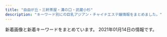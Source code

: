 ```yaml
---
title: "自由が丘・三軒茶屋・溝の口・武蔵小杉"
description: "キーワード別にの巨乳アジアン・チャイナエステ嬢情報をまとめました。"
---
```


新着画像と新着キーワードをまとめています。
2021年01月14日の情報です。

<DmmAffiliateIns />
<KeywordTable
  shops={
    [
    {
        "img_links": [
            "http://www.spa.maesjp.com/files/005.jpg",
            "http://www.spa.maesjp.com/files/004.jpg",
            "http://www.spa.maesjp.com/images/slider-img002.jpg",
            "http://www.spa.maesjp.com/images/m3.jpg",
            "http://www.spa.maesjp.com/images/m4.jpg",
            "http://www.spa.maesjp.com/images/s_pickup.png",
            "http://www.spa.maesjp.com/files/003.jpg",
            "http://www.spa.maesjp.com/files/001.jpg",
            "http://www.spa.maesjp.com/images/s_news.png",
            "http://www.spa.maesjp.com/files/002.jpg",
            "http://www.spa.maesjp.com/images/s_top_therapist.png",
            "http://www.spa.maesjp.com/images/m2.jpg",
            "http://www.spa.maesjp.com/images/m1.jpg",
            "http://www.spa.maesjp.com/images/m6.jpg",
            "http://www.spa.maesjp.com/images/s_message.png",
            "http://www.spa.maesjp.com/images/slider-img001.jpg"
        ],
        "url": "http://www.spa.maesjp.com/",
        "name": "\u53f0\u6e7eSpa",
        "keywords": {
            "91": 8,
            "85": 8,
            "D": 32,
            "88": 8,
            "87": 8,
            "E": 8,
            "86": 8
        },
        "station": "\u4e09\u8ed2\u8336\u5c4b\u99c5\u5357\u53e3A"
    },
    {
        "img_links": [
            "http://www.brilliance.mesthe.com/images/new3.png",
            "http://www.brilliance.mesthe.com/files/002-02.jpg",
            "http://www.brilliance.mesthe.com/files/001-02.jpg",
            "http://www.brilliance.mesthe.com/files/004-02.jpg",
            "http://www.brilliance.mesthe.com/images/pick.png",
            "http://www.brilliance.mesthe.com/images/main_bottom.png",
            "http://www.brilliance.mesthe.com/images/new1.png",
            "http://www.brilliance.mesthe.com/images/shop/shop02.jpg",
            "http://www.brilliance.mesthe.com/images/shop/shop04.jpg",
            "http://www.brilliance.mesthe.com/images/maga.jpg",
            "http://www.brilliance.mesthe.com/files/004-03.jpg",
            "http://www.brilliance.mesthe.com/images/shop/shop03.jpg",
            "http://www.brilliance.mesthe.com/files/003.jpg",
            "http://www.brilliance.mesthe.com/images/zi_massage.png",
            "http://www.brilliance.mesthe.com/files/003-02.jpg",
            "http://www.brilliance.mesthe.com/images/zi_staff.png",
            "http://www.brilliance.mesthe.com/files/002-03.jpg",
            "http://www.brilliance.mesthe.com/images/s2.jpg",
            "http://www.brilliance.mesthe.com/images/tel.png",
            "http://www.brilliance.mesthe.com/images/shop/shop01.jpg",
            "http://www.brilliance.mesthe.com/files/005.jpg",
            "http://www.brilliance.mesthe.com/files/005-02.jpg",
            "http://www.brilliance.mesthe.com/files/002.jpg",
            "http://www.brilliance.mesthe.com/images/infotiao1.jpg",
            "http://www.brilliance.mesthe.com/images/s1.jpg",
            "http://www.brilliance.mesthe.com/files/005-03.jpg",
            "http://www.brilliance.mesthe.com/files/001-03.jpg",
            "http://www.brilliance.mesthe.com/images/s3.jpg",
            "http://www.brilliance.mesthe.com/images/service.png",
            "http://www.brilliance.mesthe.com/files/003-03.jpg",
            "http://www.brilliance.mesthe.com/images/xian.png",
            "http://www.brilliance.mesthe.com/files/001.jpg",
            "http://www.brilliance.mesthe.com/files/004.jpg",
            "http://www.brilliance.mesthe.com/images/main_top.png"
        ],
        "station": "\u4e09\u8ed2\u8336\u5c4b\u99c5\u4e16\u7530\u8c37\u901a\u308a\u53e3",
        "keywords": {
            "85": 2,
            "D": 3,
            "87": 1,
            "C": 2,
            "86": 2
        },
        "name": "\u30d6\u30ea\u30ea\u30a2\u30f3\u30b9",
        "url": "http://www.brilliance.mesthe.com/"
    },
    {
        "station": "\u7528\u8cc0\u99c5\u6771\u53e3",
        "img_links": [
            "http://www.wqiowaz.site/uploads/201008/1-20100Q5550EL.jpg",
            "http://www.wqiowaz.site/picture/call.png",
            "http://www.wqiowaz.site/uploads/200914/1-20091416442NT.jpg",
            "http://www.wqiowaz.site/uploads/200914/1-200914164443K1.jpg",
            "http://www.wqiowaz.site/picture/m-top004.jpg",
            "http://www.wqiowaz.site/picture/m-head01.jpg",
            "http://www.wqiowaz.site/uploads/200629/1-200629103104120.jpg",
            "http://www.wqiowaz.site/uploads/200630/1-200630094K4325.jpg",
            "http://www.wqiowaz.site/uploads/200629/1-200629103204442.jpg",
            "http://www.wqiowaz.site/picture/foot01.jpg",
            "http://www.wqiowaz.site/uploads/201008/1-20100Q55403531.jpg",
            "http://www.wqiowaz.site/uploads/200630/1-200630094H5294.jpg",
            "http://www.wqiowaz.site/picture/cam-01.jpg",
            "http://www.wqiowaz.site/uploads/201008/1-20100Q55522V7.jpg",
            "http://www.wqiowaz.site/uploads/201008/1-20100Q5541T55.jpg",
            "http://www.wqiowaz.site/uploads/200629/1-200629103142X4.jpg",
            "http://www.wqiowaz.site/picture/m-top003.jpg"
        ],
        "keywords": {
            "94": 4,
            "84": 2,
            "F": 4,
            "86": 1,
            "D": 3
        },
        "name": "Sweet",
        "url": "http://www.wqiowaz.site/"
    },
    {
        "name": "JoJo",
        "img_links": [
            "http://www.jojo.mensnv.com/images/mobile.jpg",
            "http://www.jojo.mensnv.com/files/004-02.jpg",
            "http://www.jojo.mensnv.com/files/010.jpg",
            "http://www.jojo.mensnv.com/files/009-02.jpg",
            "http://www.jojo.mensnv.com/files/011-02.jpg",
            "http://www.jojo.mensnv.com/files/006-03.jpg",
            "http://www.jojo.mensnv.com/files/010-02.jpg",
            "http://www.jojo.mensnv.com/files/014-03.jpg",
            "http://www.jojo.mensnv.com/files/006-02.jpg",
            "http://www.jojo.mensnv.com/files/012-02.jpg",
            "http://www.jojo.mensnv.com/files/007-03.jpg",
            "http://www.jojo.mensnv.com/files/014.jpg",
            "http://www.jojo.mensnv.com/files/013.jpg",
            "http://www.jojo.mensnv.com/images/slider/03.jpg",
            "http://www.jojo.mensnv.com/files/013-03.jpg",
            "http://www.jojo.mensnv.com/files/007.jpg",
            "http://www.jojo.mensnv.com/files/001.jpg",
            "http://www.jojo.mensnv.com/files/001-03.jpg",
            "http://www.jojo.mensnv.com/files/002-03.jpg",
            "http://www.jojo.mensnv.com/files/012.jpg",
            "http://www.jojo.mensnv.com/images/backlistbtn.png",
            "http://www.jojo.mensnv.com/files/003-03.jpg",
            "http://www.jojo.mensnv.com/files/009.jpg",
            "http://www.jojo.mensnv.com/files/010-03.jpg",
            "http://www.jojo.mensnv.com/files/012-03.jpg",
            "http://www.jojo.mensnv.com/files/007-02.jpg",
            "http://www.jojo.mensnv.com/files/011-03.jpg",
            "http://www.jojo.mensnv.com/files/003.jpg",
            "http://www.jojo.mensnv.com/images/slider/02.jpg",
            "http://www.jojo.mensnv.com/files/005-02.jpg",
            "http://www.jojo.mensnv.com/files/003-02.jpg",
            "http://www.jojo.mensnv.com/files/009-03.jpg",
            "http://www.jojo.mensnv.com/files/013-02.jpg",
            "http://www.jojo.mensnv.com/files/005-03.jpg",
            "http://www.jojo.mensnv.com/images/slider/01.jpg",
            "http://www.jojo.mensnv.com/files/006.jpg",
            "http://www.jojo.mensnv.com/images/tel.png",
            "http://www.jojo.mensnv.com/files/004-03.jpg",
            "http://www.jojo.mensnv.com/images/showCover.png",
            "http://www.jojo.mensnv.com/images/coverGirlParts.png",
            "http://www.jojo.mensnv.com/files/002-02.jpg",
            "http://www.jojo.mensnv.com/files/011.jpg",
            "http://www.jojo.mensnv.com/files/005.jpg",
            "http://www.jojo.mensnv.com/files/002.jpg",
            "http://www.jojo.mensnv.com/files/001-02.jpg",
            "http://www.jojo.mensnv.com/files/014-02.jpg",
            "http://www.jojo.mensnv.com/files/004.jpg"
        ],
        "url": "http://www.jojo.mensnv.com/",
        "keywords": {
            "C": 3,
            "86": 12,
            "88": 3,
            "85": 9,
            "\u30bb\u30af\u30b7\u30fc": 1,
            "D": 18,
            "84": 6
        },
        "station": "\u4e09\u8ed2\u8336\u5c4b\u99c5\u5357\u53e3"
    },
    {
        "name": "\u5fc3\u697d",
        "url": "http://ms-shinraku.com/",
        "station": "\u5b66\u82b8\u5927\u5b66\u99c5\u6771\u53e3",
        "keywords": {
            "C": 2
        },
        "img_links": [
            "http://ms-shinraku.com/pic/head.jpg",
            "http://ms-shinraku.com/staff/yuki/01.jpg",
            "http://ms-shinraku.com/staff/ran/01.jpg",
            "http://ms-shinraku.com/img/ttl_staff.png",
            "http://ms-shinraku.com/staff/mari/01.jpg",
            "http://ms-shinraku.com/i/files/homeimg.jpg",
            "http://ms-shinraku.com/pic/topimg1.jpg",
            "http://ms-shinraku.com/img/foot.png",
            "http://ms-shinraku.com/pic/topimg2.jpg",
            "http://ms-shinraku.com/staff/ayumi/01.jpg",
            "http://ms-shinraku.com/staff/kanako/01.jpg",
            "http://ms-shinraku.com/staff/momoka/01.jpg"
        ]
    },
    {
        "station": "\u81ea\u7531\u304c\u4e18\u99c5\u5357\u53e3",
        "keywords": {
            "C": 14
        },
        "img_links": [
            "http://ms-rlx.com/img/ttl_concept.png",
            "http://ms-rlx.com/pic/head.png",
            "http://ms-rlx.com/staff/milk/01.jpg",
            "http://ms-rlx.com/img/access/road03.jpg",
            "http://ms-rlx.com/staff/milk/01mb.jpg",
            "http://ms-rlx.com/staff/momo/01mb.jpg",
            "http://ms-rlx.com/staff/ringo/01.jpg",
            "http://ms-rlx.com/i/files/homeimg.jpg",
            "http://ms-rlx.com/staff/momo/01.jpg",
            "http://ms-rlx.com/staff/ringo/01mb.jpg",
            "http://ms-rlx.com/img/ttl_rec.png",
            "http://ms-rlx.com/img/access/road01.jpg",
            "http://ms-rlx.com/img/access/road02.jpg",
            "http://ms-rlx.com/img/ttl_tnew.png",
            "http://ms-rlx.com/staff/ruri/01.jpg",
            "http://ms-rlx.com/img/msgbtn.png",
            "http://ms-rlx.com/staff/sachan/01.jpg",
            "http://ms-rlx.com/img/youtube.jpg",
            "http://ms-rlx.com/img/att.png",
            "http://ms-rlx.com/staff/ruri/01mb.jpg",
            "http://ms-rlx.com/img/ttl_staff.png",
            "http://ms-rlx.com/img/ttl_mobile.png",
            "http://ms-rlx.com/staff/sachan/01mb.jpg"
        ],
        "name": "\u697d\u697d\u5c4b",
        "url": "http://ms-rlx.com/"
    },
    {
        "station": "\u4e09\u8ed2\u8336\u5c4b\u99c5\u5317\u53e3",
        "url": "http://kagayaki.jpn.cm/",
        "keywords": {
            "87": 2,
            "C": 17,
            "D": 6,
            "84": 1,
            "86": 5,
            "E": 1
        },
        "img_links": [
            "http://kagayaki.jpn.cm/images/room6.jpg",
            "http://kagayaki.jpn.cm/photos/sites/35/2016/11/12.jpg",
            "http://kagayaki.jpn.cm/images/girl-z2.jpg",
            "http://kagayaki.jpn.cm/images/staff0.jpg",
            "http://kagayaki.jpn.cm/images/mobile.jpg",
            "http://kagayaki.jpn.cm/images/mobile2.jpg",
            "http://kagayaki.jpn.cm/photos/sites/35/2016/09/637893871729784570.jpg",
            "http://kagayaki.jpn.cm/photos/sites/35/2019/09/2019092518230998.jpg",
            "http://kagayaki.jpn.cm/images/room3.jpg",
            "http://kagayaki.jpn.cm/images/end1.jpg",
            "http://kagayaki.jpn.cm/images/girl-z1.jpg",
            "http://kagayaki.jpn.cm/photos/sites/35/2016/08/staff3.jpg",
            "http://kagayaki.jpn.cm/photos/sites/35/2017/11/2017110107513579.jpg",
            "http://kagayaki.jpn.cm/images/room4.jpg",
            "http://kagayaki.jpn.cm/images/bj3.png",
            "http://kagayaki.jpn.cm/images/room2.jpg",
            "http://kagayaki.jpn.cm/photos/sites/35/2016/11/11.jpg",
            "http://kagayaki.jpn.cm/images/room5.jpg",
            "http://kagayaki.jpn.cm/photos/sites/35/2016/08/staff32.jpg",
            "http://kagayaki.jpn.cm/photos/sites/35/2020/10/2020100418535814.jpg",
            "http://kagayaki.jpn.cm/images/staff_line.png",
            "http://kagayaki.jpn.cm/images/room1.jpg",
            "http://kagayaki.jpn.cm/images/top.jpg",
            "http://kagayaki.jpn.cm/photos/sites/35/2016/11/1.jpg"
        ],
        "name": "\u661f\u306e\u8f1d\u304d"
    },
    {
        "keywords": {
            "E": 12,
            "D": 30
        },
        "station": "\u4e8c\u5b50\u7389\u5ddd\u99c5",
        "url": "https://fy.uouono.com",
        "name": "For You",
        "img_links": [
            "https://fy.uouono.com/wp-content/themes/este/img/4.jpg",
            "https://fy.uouono.com/wp-content/themes/este/img/call.png",
            "https://fy.uouono.com/wp-content/uploads/2020/12/1foryou.jpg",
            "https://fy.uouono.com/wp-content/themes/este/img/1.jpg",
            "https://fy.uouono.com/wp-content/themes/este/img/top-img02.png",
            "https://fy.uouono.com/wp-content/themes/este/img/tel_footer.png",
            "https://fy.uouono.com/wp-content/themes/este/img/3.jpg",
            "https://fy.uouono.com/wp-content/uploads/2019/06/098765easforyou.jpg",
            "https://fy.uouono.com/wp-content/uploads/2019/06/098765resdaxfforyou.jpg",
            "https://fy.uouono.com/wp-content/uploads/2020/12/09foryou.jpg",
            "https://fy.uouono.com/wp-content/uploads/2020/10/ff-foryou.jpg",
            "https://fy.uouono.com/wp-content/uploads/2020/10/09uiyharumo.jpg",
            "https://fy.uouono.com/wp-content/uploads/2019/12/00harumo.jpg",
            "https://fy.uouono.com/wp-content/uploads/2019/06/oijhg9876rforyou.jpg",
            "https://fy.uouono.com/wp-content/themes/este/img/top-img01b.png",
            "https://fy.uouono.com/wp-content/uploads/2019/06/asayou.jpg",
            "https://fy.uouono.com/wp-content/uploads/2020/12/11foryou.jpg",
            "https://fy.uouono.com/wp-content/uploads/2020/10/21349876harumo.jpg",
            "https://fy.uouono.com/wp-content/themes/este/img/2.jpg",
            "https://fy.uouono.com/wp-content/uploads/2020/01/diouygforyou.jpg",
            "https://fy.uouono.com/wp-content/themes/este/img/top-img01a.png",
            "https://fy.uouono.com/wp-content/themes/este/img/top-img01.png",
            "https://fy.uouono.com/wp-content/themes/este/img/tel_header.png",
            "https://fy.uouono.com/wp-content/uploads/2020/01/90897tyrdfforyou.jpg",
            "https://fy.uouono.com/wp-content/themes/este/img/top-img04.png"
        ]
    },
    {
        "station": "\u7b49\u3005\u529b\u99c5",
        "name": "\u30b9\u30de\u30a4\u30eb",
        "keywords": {},
        "img_links": [
            "http://yourroom.net/photo/mini-yuki1.jpg",
            "http://yourroom.net/images/1s.jpg",
            "http://yourroom.net/photo/mini-yui2.jpg",
            "http://yourroom.net/photo/maho1.jpg",
            "http://yourroom.net/photo/mini-yui1.jpg",
            "http://yourroom.net/photo/yui1.jpg",
            "http://yourroom.net/photo/mini-maho1.jpg",
            "http://yourroom.net/images/saikai.png",
            "http://yourroom.net/photo/mini-yuki2.jpg",
            "http://yourroom.net/images/1.jpg",
            "http://yourroom.net/photo/yuki1.jpg"
        ],
        "url": "http://yourroom.net/"
    },
    {
        "keywords": {},
        "name": "\u30de\u30c3\u30b5\u30fc\u30b8\u306e\u66d9",
        "img_links": [
            "http://www.miyuki.es-relax.info/gals/nana1.jpg",
            "http://www.miyuki.es-relax.info/images/info3.jpg",
            "http://www.miyuki.es-relax.info/images/sp02.jpg",
            "http://www.miyuki.es-relax.info/images/info4.jpg",
            "http://www.miyuki.es-relax.info/images/kp01.jpg",
            "http://www.miyuki.es-relax.info/gals/yuki1.jpg",
            "http://www.miyuki.es-relax.info/images/sp03.jpg",
            "http://www.miyuki.es-relax.info/gals/yuri1.jpg",
            "http://www.miyuki.es-relax.info/images/yoyaku.png",
            "http://www.miyuki.es-relax.info/images/info2.jpg",
            "http://www.miyuki.es-relax.info/images/sp01.jpg",
            "http://www.miyuki.es-relax.info/images/info1.jpg"
        ],
        "station": "\u5927\u5ca1\u5c71\u99c5",
        "url": "http://www.miyuki.es-relax.info/"
    },
    {
        "url": "http://koibito.ies.bz/",
        "station": "\u4e8c\u5b50\u7389\u5ddd\u99c5\u6771\u53e3",
        "keywords": {
            "86": 2,
            "85": 1,
            "C": 1
        },
        "img_links": [
            "http://koibito.ies.bz/images/info.jpg",
            "http://koibito.ies.bz/images/no1.png",
            "http://koibito.ies.bz/images/room3.jpg",
            "http://koibito.ies.bz/images/no2.png",
            "http://koibito.ies.bz/images/link.jpg",
            "http://koibito.ies.bz/images/s_ranking.png",
            "http://koibito.ies.bz/photos/sites/69/2018/10/2018100214242547.jpg",
            "http://koibito.ies.bz/images/s_staff.png",
            "http://koibito.ies.bz/images/s_staff1.png",
            "http://koibito.ies.bz/images/room2.jpg",
            "http://koibito.ies.bz/images/s_pick.jpg",
            "http://koibito.ies.bz/photos/sites/69/2018/10/2018100214220989.jpg",
            "http://koibito.ies.bz/images/room1.jpg",
            "http://koibito.ies.bz/images/s_news.png",
            "http://koibito.ies.bz/images/top.png",
            "http://koibito.ies.bz/images/room4.jpg",
            "http://koibito.ies.bz/images/new.jpg",
            "http://koibito.ies.bz/photos/sites/69/2018/10/201810150304491.jpg",
            "http://koibito.ies.bz/images/mobile.jpg"
        ],
        "name": "\u604b\u4eba"
    },
    {
        "name": "\u685c",
        "url": "http://www.sakura.esraku.com/",
        "img_links": [
            "http://www.sakura.esraku.com/files/002.jpg",
            "http://www.sakura.esraku.com/images/s_staff.jpg",
            "http://www.sakura.esraku.com/photo_news/upimg/921745f718627cc259_0.jpg",
            "http://www.sakura.esraku.com/files/004.jpg",
            "http://www.sakura.esraku.com/photo_news/upimg/508775f63081046140_0.jpg",
            "http://www.sakura.esraku.com/files/003.jpg",
            "http://www.sakura.esraku.com/files/008.jpg",
            "http://www.sakura.esraku.com/photo_news/upimg/282545f76dfd1996d7_0.jpg",
            "http://www.sakura.esraku.com/images/mobile.jpg",
            "http://www.sakura.esraku.com/images/s_link.jpg",
            "http://www.sakura.esraku.com/files/007.jpg",
            "http://www.sakura.esraku.com/files/009.jpg",
            "http://www.sakura.esraku.com/photo_news/upimg/192295fbde78dddd71_0.jpg",
            "http://www.sakura.esraku.com/files/005.jpg",
            "http://www.sakura.esraku.com/files/001.jpg",
            "http://www.sakura.esraku.com/photo_news/upimg/221315f853e86bfad8_0.jpg",
            "http://www.sakura.esraku.com/images/lineyoyaku.jpg",
            "http://www.sakura.esraku.com/images/top.png",
            "http://www.sakura.esraku.com/files/006.jpg"
        ],
        "keywords": {
            "\u30bb\u30af\u30b7\u30fc": 1,
            "D": 14,
            "87": 12,
            "C": 21
        },
        "station": "\u90fd\u7acb\u5927\u5b66\u99c5"
    },
    {
        "keywords": {
            "D": 16,
            "89": 1,
            "86": 6,
            "83": 3,
            "82": 2,
            "87": 10,
            "88": 2,
            "C": 6,
            "93": 1,
            "85": 6,
            "84": 2,
            "E": 11
        },
        "station": "\u4e8c\u5b50\u7389\u5ddd\u99c5\u897f\u53e3",
        "name": "\u697d\u3057\u3044",
        "url": "http://tanoshii.jpn.mn/",
        "img_links": [
            "http://tanoshii.jpn.mn/photos/sites/76/2020/11/2020112407093420.jpg",
            "http://tanoshii.jpn.mn/photos/sites/76/2020/02/2020020601144618.jpg",
            "http://tanoshii.jpn.mn/images/side_link.jpg",
            "http://tanoshii.jpn.mn/images/info1.jpg",
            "http://tanoshii.jpn.mn/photos/sites/76/2020/01/2020012603561216.jpg",
            "http://tanoshii.jpn.mn/photos/sites/76/2020/03/202003090333270.jpg",
            "http://tanoshii.jpn.mn/images/link_nav01.jpg",
            "http://tanoshii.jpn.mn/photos/sites/76/2021/01/2021010305174759.jpg",
            "http://tanoshii.jpn.mn/images/link_nav05.jpg",
            "http://tanoshii.jpn.mn/photos/sites/76/2020/04/2020041703571830.jpg",
            "http://tanoshii.jpn.mn/images/top_slider01.jpg",
            "http://tanoshii.jpn.mn/photos/sites/76/2020/12/202012060340027.jpg",
            "http://tanoshii.jpn.mn/photos/sites/76/2020/01/2020011710434680.jpg",
            "http://tanoshii.jpn.mn/photos/sites/76/2020/09/2020090803135392.jpg",
            "http://tanoshii.jpn.mn/photos/sites/76/2019/12/2019121409132141.jpg",
            "http://tanoshii.jpn.mn/photos/sites/76/2020/03/202003280333063.jpg",
            "http://tanoshii.jpn.mn/images/top.png",
            "http://tanoshii.jpn.mn/photos/sites/76/2020/12/2020121807285563.jpg",
            "http://tanoshii.jpn.mn/photos/sites/76/2020/09/2020093003412015.jpg",
            "http://tanoshii.jpn.mn/images/link_nav07.jpg",
            "http://tanoshii.jpn.mn/photos/sites/76/2020/06/2020060701410487.jpg",
            "http://tanoshii.jpn.mn/images/sp_top.jpg",
            "http://tanoshii.jpn.mn/photos/sites/76/2020/06/2020061605184059.jpg",
            "http://tanoshii.jpn.mn/photos/sites/76/2020/10/2020102803545189.jpg",
            "http://tanoshii.jpn.mn/images/ico01.png",
            "http://tanoshii.jpn.mn/photos/sites/76/2020/01/2020012908322311.jpg",
            "http://tanoshii.jpn.mn/photos/sites/76/2020/01/2020011207465264.jpg",
            "http://tanoshii.jpn.mn/photos/sites/76/2020/07/2020071004194210.jpg",
            "http://tanoshii.jpn.mn/images/top_slider02.jpg",
            "http://tanoshii.jpn.mn/images/link_nav03.jpg",
            "http://tanoshii.jpn.mn/photos/sites/76/2020/12/202012240922577.jpg",
            "http://tanoshii.jpn.mn/photos/sites/76/2020/11/2020110307113062.jpg",
            "http://tanoshii.jpn.mn/images/info2.jpg",
            "http://tanoshii.jpn.mn/photos/sites/76/2019/12/201912140913237.jpg",
            "http://tanoshii.jpn.mn/photos/sites/76/2020/12/2020120901212835.jpg",
            "http://tanoshii.jpn.mn/photos/sites/76/2020/11/2020111603281212.jpg",
            "http://tanoshii.jpn.mn/photos/sites/76/2020/01/2020012603560666.jpg",
            "http://tanoshii.jpn.mn/images/info3.jpg",
            "http://tanoshii.jpn.mn/photos/sites/76/2020/06/2020061605184178.jpg",
            "http://tanoshii.jpn.mn/photos/sites/76/2020/05/2020052603000345.jpg",
            "http://tanoshii.jpn.mn/photos/sites/76/2020/10/2020101305315556.jpg",
            "http://tanoshii.jpn.mn/photos/sites/76/2020/09/2020092006290275.jpg",
            "http://tanoshii.jpn.mn/photos/sites/76/2020/04/2020040401245819.jpg",
            "http://tanoshii.jpn.mn/photos/sites/76/2021/01/2021011304151051.jpg",
            "http://tanoshii.jpn.mn/photos/sites/76/2020/08/2020080507421162.jpg",
            "http://tanoshii.jpn.mn/photos/sites/76/2020/09/2020090800560727.jpg",
            "http://tanoshii.jpn.mn/photos/sites/76/2019/12/201912280133413.jpg",
            "http://tanoshii.jpn.mn/images/side_mobile.jpg",
            "http://tanoshii.jpn.mn/photos/sites/76/2019/12/2019121409132124.jpg",
            "http://tanoshii.jpn.mn/photos/sites/76/2020/07/2020071004330148.jpg",
            "http://tanoshii.jpn.mn/photos/sites/76/2020/01/2020010206122496.jpg",
            "http://tanoshii.jpn.mn/photos/sites/76/2020/12/2020122205012857.jpg",
            "http://tanoshii.jpn.mn/photos/sites/76/2020/08/2020081201584255.jpg",
            "http://tanoshii.jpn.mn/images/side_tel.jpg",
            "http://tanoshii.jpn.mn/photos/sites/76/2020/09/2020093003412655.jpg",
            "http://tanoshii.jpn.mn/images/link_nav04.jpg",
            "http://tanoshii.jpn.mn/photos/sites/76/2020/02/2020022603283463.jpg",
            "http://tanoshii.jpn.mn/photos/sites/76/2020/01/2020011207465354.jpg",
            "http://tanoshii.jpn.mn/photos/sites/76/2020/09/2020090307211283.jpg",
            "http://tanoshii.jpn.mn/photos/sites/76/2020/12/2020120904423083.jpg",
            "http://tanoshii.jpn.mn/photos/sites/76/2020/12/2020120904441346.jpg",
            "http://tanoshii.jpn.mn/photos/sites/76/2019/12/2019121409132447.jpg",
            "http://tanoshii.jpn.mn/photos/sites/76/2020/05/2020051702012070.jpg",
            "http://tanoshii.jpn.mn/images/link_nav06.jpg",
            "http://tanoshii.jpn.mn/images/link_nav02.jpg",
            "http://tanoshii.jpn.mn/photos/sites/76/2021/01/2021011304145677.jpg",
            "http://tanoshii.jpn.mn/photos/sites/76/2020/11/2020112902000038.jpg",
            "http://tanoshii.jpn.mn/photos/sites/76/2019/12/2019121409131966.jpg",
            "http://tanoshii.jpn.mn/photos/sites/76/2020/03/2020032803325898.jpg",
            "http://tanoshii.jpn.mn/photos/sites/76/2020/08/2020082903370364.jpg",
            "http://tanoshii.jpn.mn/photos/sites/76/2020/12/2020122501502779.jpg"
        ]
    },
    {
        "img_links": [
            "http://www.es-flower.link/images/rec1.png",
            "http://www.es-flower.link/sp/img/koyuki1.jpg",
            "http://www.es-flower.link/sp/images/sys1.jpg",
            "http://www.es-flower.link/sp/images/rec1.jpg",
            "http://www.es-flower.link/img/huyumi1.jpg",
            "http://www.es-flower.link/img/mizuki1.jpg",
            "http://www.es-flower.link/sp/images/sisu.jpg",
            "http://www.es-flower.link/sp/images/newsb.png",
            "http://www.es-flower.link/sp/images/sys2.jpg",
            "http://www.es-flower.link/sp/images/1.jpg",
            "http://www.es-flower.link/images/sys.png",
            "http://www.es-flower.link/sp/images/tel.jpg",
            "http://www.es-flower.link/sp/images/int2.jpg",
            "http://www.es-flower.link/sp/images/rec2.jpg",
            "http://www.es-flower.link/sp/images/time.jpg",
            "http://www.es-flower.link/images/2.jpg",
            "http://www.es-flower.link/sp/img/mizuki1.jpg",
            "http://www.es-flower.link/images/ta.jpg",
            "http://www.es-flower.link/sp/images/pc.jpg",
            "http://www.es-flower.link/sp/img/huyumi1.jpg",
            "http://www.es-flower.link/sp/img/nene1.jpg",
            "http://www.es-flower.link/images/5.jpg",
            "http://www.es-flower.link/sp/images/3.jpg",
            "http://www.es-flower.link/images/4.jpg",
            "http://www.es-flower.link/sp/images/4.jpg",
            "http://www.es-flower.link/sp/img/yume1.jpg",
            "http://www.es-flower.link/images/info.jpg",
            "http://www.es-flower.link/sp/images/2.jpg",
            "http://www.es-flower.link/img/yume1.jpg",
            "http://www.es-flower.link/sp/images/sisu_t.jpg",
            "http://www.es-flower.link/sp/img/arisa1.jpg",
            "http://www.es-flower.link/sp/images/ac1.jpg",
            "http://www.es-flower.link/images/sm.jpg",
            "http://www.es-flower.link/images/int2.png",
            "http://www.es-flower.link/sp/images/6.jpg",
            "http://www.es-flower.link/sp/images/top.jpg",
            "http://www.es-flower.link/img/koyuki1.jpg",
            "http://www.es-flower.link/images/interior_t.jpg",
            "http://www.es-flower.link/sp/images/footer.jpg",
            "http://www.es-flower.link/sp/images/int1.jpg",
            "http://www.es-flower.link/images/3.jpg",
            "http://www.es-flower.link/sp/images/sys3.jpg",
            "http://www.es-flower.link/images/head.jpg",
            "http://www.es-flower.link/images/news.jpg",
            "http://www.es-flower.link/images/6.jpg",
            "http://www.es-flower.link/sp/menu/top.jpg",
            "http://www.es-flower.link/sp/menu/staff.jpg",
            "http://www.es-flower.link/sp/menu/interior.jpg",
            "http://www.es-flower.link/images/mobile.jpg",
            "http://www.es-flower.link/sp/images/rec3.jpg",
            "http://www.es-flower.link/img/arisa1.jpg",
            "http://www.es-flower.link/sp/images/staff_t.jpg",
            "http://www.es-flower.link/sp/images/news.jpg",
            "http://www.es-flower.link/img/nene1.jpg",
            "http://www.es-flower.link/images/1.jpg",
            "http://www.es-flower.link/images/int1.png",
            "http://www.es-flower.link/sp/images/head.png",
            "http://www.es-flower.link/sp/images/5.jpg",
            "http://www.es-flower.link/images/rec2.jpg",
            "http://www.es-flower.link/images/staff_t.jpg",
            "http://www.es-flower.link/sp/images/interior_t.jpg"
        ],
        "keywords": {},
        "station": "\u81ea\u7531\u304c\u4e18\u99c5\u5317\u53e3",
        "name": "\u6625\u306e\u604b",
        "url": "http://www.es-flower.link/"
    },
    {
        "url": "http://in-esthe.com/you/",
        "img_links": [
            "http://in-esthe.com/you/images/p-0.jpg",
            "http://in-esthe.com/you/images/p-8.jpg",
            "http://in-esthe.com/you/images/r-1.jpg",
            "http://in-esthe.com/you/images/p-7.jpg",
            "http://cdn.dino-es.com/images/logo/468x60DinoEs.png",
            "http://in-esthe.com/you/images/fla.jpg",
            "http://in-esthe.com/you/images/p-9.jpg",
            "http://in-esthe.com/you/images/botton.jpg",
            "http://in-esthe.com/you/images/p-5.jpg",
            "http://in-esthe.com/you/images/p-3.jpg",
            "http://in-esthe.com/you/images/mo.png",
            "http://in-esthe.com/you/images/r-2.jpg",
            "http://in-esthe.com/you/images/p-11.jpg",
            "http://in-esthe.com/you/images/p-10.jpg",
            "http://in-esthe.com/you/images/p-4.jpg"
        ],
        "name": "\u60a0",
        "station": "\u5b66\u82b8\u5927\u5b66\u99c5\u6771\u53e3",
        "keywords": {}
    },
    {
        "img_links": [
            "http://annex-jp.info/images/mayumi.jpg",
            "http://annex-jp.info/images/sayuri.jpg",
            "http://annex-jp.info/images/kp-info.jpg",
            "http://www.annex-jp.info/i/img/riri.jpg",
            "http://www.annex-jp.info/i/img/nana.jpg",
            "http://www.annex-jp.info/i/img/mari.jpg",
            "http://www.annex-jp.info/i/img/yoho.jpg",
            "http://annex-jp.info/images/mari.jpg",
            "http://annex-jp.info/images/nana.jpg",
            "http://www.annex-jp.info/i/img/sayuri.jpg",
            "http://annex-jp.info/images/riri.jpg",
            "http://www.annex-jp.info/i/img/mayumi.jpg",
            "http://annex-jp.info/images/info.png",
            "http://annex-jp.info/images/yoho.jpg"
        ],
        "name": "\u305f\u3093\u307d\u307d",
        "station": "\u81ea\u7531\u304c\u4e18\u99c5\u5317\u53e3",
        "keywords": {},
        "url": "http://annex-jp.info/"
    },
    {
        "station": "\u5b66\u82b8\u5927\u5b66\u99c5\u897f\u53e3",
        "keywords": {
            "E": 2,
            "C": 4,
            "D": 4
        },
        "url": "http://clair.work/",
        "img_links": [
            "http://clair.work/images/mainvisual_02.jpg",
            "http://clair.work/images/no_image.jpg",
            "http://clair.work/images/recruit/point_03.png",
            "http://clair.work/images/recruit/sp_mainvisual.jpg",
            "http://clair.work/images/recruit/point_08.png",
            "http://clair.work/images/recruit/point_06.png",
            "http://clair.work/images/mainvisual_01_s.jpg",
            "http://clair.work/images/trigger.jpg",
            "http://clair.work/images/recruit/nagare_01.jpg",
            "http://clair.work/images/recruit/nagare_06.png",
            "http://clair.work/images/sw_tel.png",
            "http://clair.work/staff/mayu1.jpg",
            "http://clair.work/images/head_interior.jpg",
            "http://clair.work/images/recruit/point_07.png",
            "http://clair.work/images/head_therapist.jpg",
            "http://clair.work/images/icon_ranking_04.png",
            "http://clair.work/images/icon_ranking_01.png",
            "http://clair.work/images/mainvisual_01.jpg",
            "http://clair.work/images/recruit/nagare_05.png",
            "http://clair.work/images/icon_new.png",
            "http://clair.work/images/icon_ranking_05.png",
            "http://clair.work/images/recruit/message_03.png",
            "http://clair.work/images/recruit/point_05.png",
            "http://clair.work/staff/humi1.jpg",
            "http://clair.work/images/icon_ranking_02.png",
            "http://clair.work/images/mainvisual_02_s.jpg",
            "http://clair.work/images/recruit/nagare_07.png",
            "http://clair.work/images/sw_home.png",
            "http://clair.work/images/icon_ranking_03.png",
            "http://clair.work/staff/yua1.jpg",
            "http://clair.work/images/recruit/point_09.png",
            "http://clair.work/images/recruit/nagare_03.jpg",
            "http://clair.work/images/recruit/point_04.png",
            "http://clair.work/staff/humi2.jpg",
            "http://clair.work/staff/kasumi1.jpg",
            "http://clair.work/staff/ayaka1.jpg",
            "http://clair.work/images/recruit/nagare_02.jpg",
            "http://clair.work/images/recruit/req_03.jpg"
        ],
        "name": "Clair \uff5e\u30af\u30ec\u30fc\u30eb\uff5e"
    },
    {
        "url": "http://treat-msg.com/",
        "keywords": {},
        "name": "\u5b89\u5fc3\u5802",
        "station": "\u99d2\u6ca2\u5927\u5b66\u99c5\u99d2\u6ca2\u516c\u5712\u53e3",
        "img_links": [
            "http://treat-msg.com/img/access/roaddm.png",
            "http://treat-msg.com/staff/saki/01mb.jpg",
            "http://treat-msg.com/staff/riri/01.jpg",
            "http://treat-msg.com/staff/kaori/01mb.jpg",
            "http://treat-msg.com/img/access/road6.jpg",
            "http://treat-msg.com/staff/rumi/01.jpg",
            "http://treat-msg.com/staff/chinatu/01mb.jpg",
            "http://treat-msg.com/staff/chinatu/01.jpg",
            "http://treat-msg.com/img/access/road4.jpg",
            "http://treat-msg.com/staff/miyo/01.jpg",
            "http://treat-msg.com/img/access/road5.jpg",
            "http://treat-msg.com/img/ttl_staff.jpg",
            "http://treat-msg.com/staff/mei/01.jpg",
            "http://treat-msg.com/img/mainft.jpg",
            "http://treat-msg.com/img/head.png",
            "http://treat-msg.com/staff/noa/01.jpg",
            "http://treat-msg.com/staff/rumi/01mb.jpg",
            "http://treat-msg.com/img/foot.png",
            "http://treat-msg.com/staff/saki/01.jpg",
            "http://treat-msg.com/staff/riri/01mb.jpg",
            "http://treat-msg.com/img/access/road2.jpg",
            "http://treat-msg.com/staff/noa/01mb.jpg",
            "http://treat-msg.com/staff/kaori/01.jpg",
            "http://treat-msg.com/pic/corona.jpg",
            "http://treat-msg.com/staff/mei/01mb.jpg",
            "http://treat-msg.com/img/access/road3.jpg",
            "http://treat-msg.com/img/shop/msg.png",
            "http://treat-msg.com/img/access/road1.jpg",
            "http://treat-msg.com/staff/miyo/01mb.jpg",
            "http://treat-msg.com/img/mainhd.jpg"
        ]
    },
    {
        "name": "\u30bd\u30a4\u30eb",
        "station": "\u4e0a\u91ce\u6bdb\u99c5",
        "url": "http://relaxation-soil.net/",
        "img_links": [
            "http://relaxation-soil.net/photo/rie1.jpg",
            "http://relaxation-soil.net/photo/mini-anna1.jpg",
            "http://relaxation-soil.net/images/saikai.png",
            "http://relaxation-soil.net/images/1s.jpg",
            "http://relaxation-soil.net/photo/anna1.jpg",
            "http://relaxation-soil.net/photo/mini-newgirl2.jpg",
            "http://relaxation-soil.net/photo/mini-rie1.jpg",
            "http://relaxation-soil.net/images/1.jpg",
            "http://relaxation-soil.net/photo/mini-yuyu4.jpg",
            "http://relaxation-soil.net/photo/mini-newgirl3.jpg",
            "http://relaxation-soil.net/photo/yuyu4.jpg",
            "http://relaxation-soil.net/photo/mini-yuyu3.jpg",
            "http://relaxation-soil.net/photo/mini-newgirl1.jpg",
            "http://relaxation-soil.net/photo/mini-anna3.jpg",
            "http://relaxation-soil.net/photo/mini-rie2.jpg"
        ],
        "keywords": {}
    },
    {
        "station": "\u4e8c\u5b50\u7389\u5ddd\u99c5\u897f\u53e3",
        "keywords": {
            "\u30bb\u30af\u30b7\u30fc": 1,
            "\u80f8": 1
        },
        "url": "http://www.hanaikada.masg.info/",
        "img_links": [
            "http://www.hanaikada.masg.info/files/001.jpg",
            "http://www.hanaikada.masg.info/files/008.jpg",
            "http://www.hanaikada.masg.info/files/003.jpg",
            "http://www.hanaikada.masg.info/files/005.jpg",
            "http://www.hanaikada.masg.info/images/nav-001.png",
            "http://www.hanaikada.masg.info/images/nav-004.png",
            "http://www.hanaikada.masg.info/images/tel.png",
            "http://www.hanaikada.masg.info/images/nav-003.png",
            "http://www.hanaikada.masg.info/images/nav-006.png",
            "http://www.hanaikada.masg.info/images/top01.png",
            "http://www.hanaikada.masg.info/files/007.jpg",
            "http://www.hanaikada.masg.info/photo_news/upimg/108215f82f974a7fed_0.jpg",
            "http://www.hanaikada.masg.info/images/nav-002.png",
            "http://www.hanaikada.masg.info/files/004.jpg",
            "http://www.hanaikada.masg.info/images/nav-005.png",
            "http://www.hanaikada.masg.info/images/top003.png",
            "http://www.hanaikada.masg.info/files/002.jpg",
            "http://www.hanaikada.masg.info/photo_news/upimg/795065ff41f22a3d42_0.jpg",
            "http://www.hanaikada.masg.info/photo_news/upimg/108215f82f974a7fed_1.jpg",
            "http://www.hanaikada.masg.info/images/top02-left.png",
            "http://www.hanaikada.masg.info/images/osusume01.png",
            "http://www.hanaikada.masg.info/photo_news/upimg/108215f82f974a7fed_2.jpg",
            "http://www.hanaikada.masg.info/photo_news/upimg/196915fd72c6a20b48_0.jpg",
            "http://www.hanaikada.masg.info/photo_news/upimg/919615fe051ff3aebe_0.jpg"
        ],
        "name": "\u82b1\u7b4f -\u306f\u306a\u3044\u304b\u3060-"
    },
    {
        "name": "\u30d6\u30eb\u30fc\u30d9\u30ea\u30fc",
        "station": "\u81ea\u7531\u304c\u4e18\u99c5\u5317\u53e3",
        "url": "http://b-berry.work/",
        "img_links": [
            "http://b-berry.work/staff/mona.jpg",
            "http://b-berry.work/img/maya1.jpg",
            "http://b-berry.work/images/rec1.jpg",
            "http://b-berry.work/images/sys.jpg",
            "http://b-berry.work/images/head.jpg",
            "http://b-berry.work/images/ac1.jpg",
            "http://b-berry.work/images/tg.jpg",
            "http://b-berry.work/img/mona1.jpg",
            "http://b-berry.work/images/3.jpg",
            "http://b-berry.work/images/2.jpg",
            "http://b-berry.work/images/rec2.jpg",
            "http://b-berry.work/images/int1.jpg",
            "http://b-berry.work/images/interior_t.jpg",
            "http://b-berry.work/images/s1.png",
            "http://b-berry.work/images/ac2.jpg",
            "http://b-berry.work/images/int2.jpg",
            "http://b-berry.work/images/1.jpg",
            "http://b-berry.work/images/staff_t.jpg",
            "http://b-berry.work/staff/yuri.jpg",
            "http://b-berry.work/img/yuri1.jpg",
            "http://b-berry.work/staff/maya.jpg",
            "http://b-berry.work/images/news.jpg"
        ],
        "keywords": {}
    }
]
}
/>
<DmmAffiliateScript />

